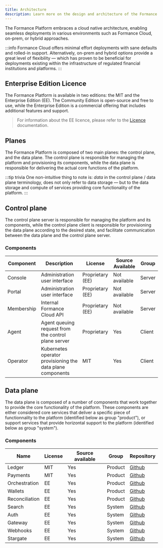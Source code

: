 ```yaml
---
title: Architecture
description: Learn more on the design and architecture of the Formance Platform.
---
```


<!-- The Formance Platform is composed of a number of components that work together to provide a reliable and highly modular platform. These components are either considered are core services that enable a specific goal, or support services that provide horizontal functionality to the platform. -->

The Formance Platform embraces a cloud native architecture, enabling seamless deployments in various environments such as Formance Cloud, on-prem, or hybrid approaches.

:::info
Formance Cloud offers minimal effort deployments with sane defaults and rolled-in support. Alternatively, on-prem and hybrid options provide a great level of flexibility — which has proven to be beneficial for deployments existing within the infrastructure of regulated financial institutions and platforms.
:::

## Enterprise Edition Licence

The Formance Platform is available in two editions: the MIT and the Enterprise Edition (EE). The Community Edition is open-source and free to use, while the Enterprise Edition is a commercial offering that includes additional features and support.

> For information about the EE licence, please refer to the [Licence](/deployment/licence) documentation.

## Planes

The Formance Platform is composed of two main planes: the control plane, and the data plane. The control plane is responsible for managing the platform and provisioning its components, while the data plane is responsible for delivering the actual core functions of the platform.

:::tip trivia
One non-intuitive thing to note is: _data_ in the control plane / data plane terminology, does not only refer to data storage — but to the data storage and compute of services providing core functionality of the platform.
:::

## Control plane

The control plane server is responsible for managing the platform and its components, while the control plane client is responsible for provisioning the data plane according to the desired state, and facilitate communication between the data plane and the control plane server.

### Components

| Component         | Description                                               | License          | Source Available | Group   |
|-------------------|-----------------------------------------------------------|------------------|------------------|---------|
| Console           | Administration user interface                             | Proprietary (EE) | Not available    | Server  |
| Portal            | Administration user interface                             | Proprietary (EE) | Not available    | Server  |
| Membership        | Internal Formance Cloud API                               | Proprietary (EE) | Not available    | Server  |
| Agent             | Agent queuing request from the control plane server       | Proprietary      | Yes              | Client  |
| Operator          | Kubernetes operator provisioning the data plane components| MIT              | Yes              | Client  |


## Data plane

The data plane is composed of a number of components that work together to provide the core functionality of the platform. These components are either considered core services that deliver a specific piece of functionnality to the platform (identified below as group "product"), or support services that provide horizontal support to the platform (identified below as group "system").

### Components

| Name          | License | Source available | Group    | Repository |
|---------------|---------|------------------|---------|------------|
| Ledger        | MIT     | Yes              | Product | [Github](https://github.com/formancehq/stack/tree/main/components/ledger) |
| Payments      | MIT     | Yes              | Product | [Github](https://github.com/formancehq/stack/tree/main/components/payments) |
| Orchestration | EE      | Yes              | Product | [Github](https://github.com/formancehq/stack/tree/main/ee/orchestration) |
| Wallets       | EE     | Yes              | Product | [Github](https://github.com/formancehq/stack/tree/main/ee/wallets) |
| Reconciliation      | EE    | Yes              | Product  | [Github](https://github.com/formancehq/stack/tree/main/ee/reconciliation) |
| Search        | EE     | Yes              | System  | [Github](https://github.com/formancehq/stack/tree/main/ee/search) |
| Auth          | EE     | Yes              | System  | [Github](https://github.com/formancehq/stack/tree/main/ee/auth) |
| Gateway       | EE     | Yes              | System  | [Github](https://github.com/formancehq/stack/tree/main/ee/gateway) |
| Webhooks      | EE     | Yes              | System  | [Github](https://github.com/formancehq/stack/tree/main/ee/webhooks) |
| Stargate      | EE    | Yes              | System  | [Github](https://github.com/formancehq/stack/tree/main/ee/stargate) |
